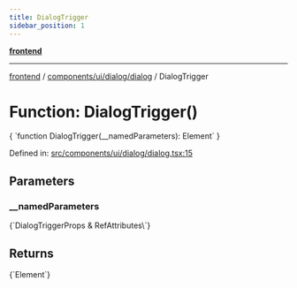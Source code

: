 ```yaml
---
title: DialogTrigger
sidebar_position: 1
---
```



[**frontend**](../../../../..)

***

[frontend](../../../../..) / [components/ui/dialog/dialog](..) / DialogTrigger

# Function: DialogTrigger()

<CodeBlock language="ts">
{ `function DialogTrigger(__namedParameters): Element` }
</CodeBlock>

Defined in: [src/components/ui/dialog/dialog.tsx:15](https://github.com/svsticky/CommitteeClash/blob/42e3ab31b18c9cdd65955be0ecd3ca0a2cb493b5/frontend/src/components/ui/dialog/dialog.tsx#L15)

## Parameters

### \_\_namedParameters
<CodeBlock language="ts">
{`DialogTriggerProps & RefAttributes\<HTMLButtonElement\>`}
</CodeBlock>

## Returns
<CodeBlock language="ts">
{`Element`}
</CodeBlock>